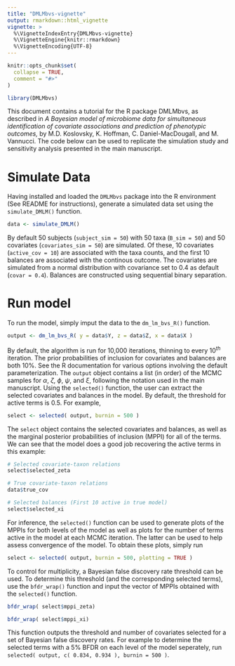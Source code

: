 ```yaml
---
title: "DMLMbvs-vignette"
output: rmarkdown::html_vignette
vignette: >
  %\VignetteIndexEntry{DMLMbvs-vignette}
  %\VignetteEngine{knitr::rmarkdown}
  %\VignetteEncoding{UTF-8}
---
```


```r
knitr::opts_chunk$set(
  collapse = TRUE,
  comment = "#>"
)
```

```r
library(DMLMbvs)
```
This document contains a tutorial for the R package DMLMbvs, as described in *A Bayesian model of microbiome data for simultaneous identification of covariate associations and prediction of phenotypic outcomes,* by M.D. Koslovsky, K. Hoffman, C. Daniel-MacDougall, and M. Vannucci. The code below can be used to replicate the simulation study and sensitivity analysis presented in the main manuscript. 

# Simulate Data
Having installed and loaded the `DMLMbvs` package into the R environment (See README for instructions), generate a simulated data set using the `simulate_DMLM()` function. 

```r
data <- simulate_DMLM()
```

By default 50 subjects (`subject_sim = 50`) with 50 taxa (`B_sim = 50`) and 50 covariates (`covariates_sim = 50`) are simulated. Of these, 10 covariates (`active_cov = 10`) are associated with the taxa counts, and the first 10 balances are associated with the continous outcome. The covariates are simulated from a normal distribution with covariance set to 0.4 as default (`covar = 0.4`). Balances are constructed using sequential binary separation. 

# Run model
To run the model, simply imput the data to the `dm_lm_bvs_R()` function.  

```r
output <- dm_lm_bvs_R( y = data$Y, z = data$Z, x = data$X )
```
By default, the algorithm is run for 10,000 iterations, thinning to every 10$^{th}$ iteration. The prior probabilities of inclusion for covariates and balances are both 10%. See the R documentation for various options involving the default parameterization. The `output` object contains a list (in order) of the MCMC samples for $\alpha$, $\zeta$, $\phi$, $\psi$, and $\xi$, following the notation used in the main manuscript. Using the `selected()` function, the user can extract the selected covariates and balances in the model. By default, the threshold for active terms is 0.5. For example, 
```r
select <- selected( output, burnin = 500 )
```

The `select` object contains the selected covariates and balances, as well as the marginal posterior probabilities of inclusion (MPPI) for all of the terms. We can see that the model does a good job recovering the active terms in this example:
```r
# Selected covariate-taxon relations
select$selected_zeta

# True covariate-taxon relations
data$true_cov

# Selected balances (First 10 active in true model)
select$selected_xi
```

For inference, the `selected()` function can be used to generate plots of the MPPIs for both levels of the model as well as plots for the number of terms active in the model at each MCMC iteration. The latter can be used to help assess convergence of the model. To obtain these plots, simply run 

```r
select <- selected( output, burnin = 500, plotting = TRUE )
```

To control for multiplicity, a Bayesian false discovery rate threshold can be used. To determine this threshold (and the corresponding selected terms), use the `bfdr_wrap()` function and input the vector of MPPIs obtained with the `selected()` function. 
```r
bfdr_wrap( select$mppi_zeta)

bfdr_wrap( select$mppi_xi)
```

This function outputs the threshold and number of covariates selected for a set of Bayesian false discovery rates. For example to determine the selected terms with a 5% BFDR on each level of the model seperately, run `selected( output, c( 0.834, 0.934 ), burnin = 500 )`.

